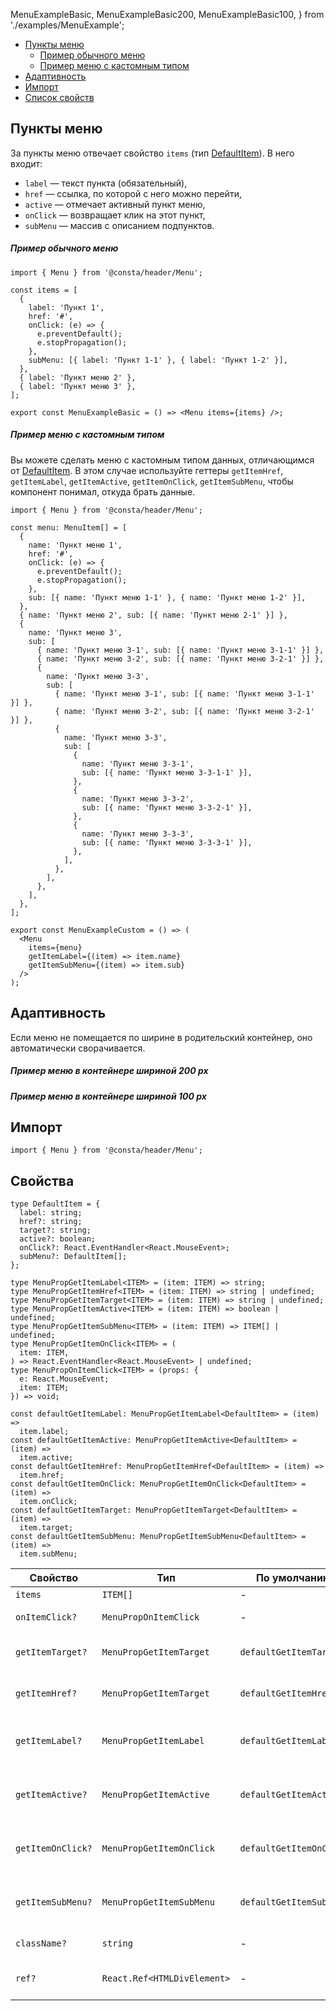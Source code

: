   MenuExampleBasic,
  MenuExampleBasic200,
  MenuExampleBasic100,
} from './examples/MenuExample';

<MdxMenu>

- [Пункты меню](#пункты-меню)
  - [Пример обычного меню](#пример-обычного-меню)
  - [Пример меню с кастомным типом](#пример-меню-с-кастомным-типом)
- [Адаптивность](#адаптивность)
- [Импорт](#импорт)
- [Список свойств](#свойства)

</MdxMenu>

## Пункты меню

За пункты меню отвечает свойство `items` (тип [DefaultItem](#свойства)). В него входит:

- `label` — текст пункта (обязательный),
- `href` — ссылка, по которой с него можно перейти,
- `active` — отмечает активный пункт меню,
- `onClick` — возвращает клик на этот пункт,
- `subMenu` — массив с описанием подпунктов.

##### Пример обычного меню

```tsx
import { Menu } from '@consta/header/Menu';

const items = [
  {
    label: 'Пункт 1',
    href: '#',
    onClick: (e) => {
      e.preventDefault();
      e.stopPropagation();
    },
    subMenu: [{ label: 'Пункт 1-1' }, { label: 'Пункт 1-2' }],
  },
  { label: 'Пункт меню 2' },
  { label: 'Пункт меню 3' },
];

export const MenuExampleBasic = () => <Menu items={items} />;
```

<MenuExampleBasic />

##### Пример меню с кастомным типом

Вы можете сделать меню с кастомным типом данных, отличающимся от [DefaultItem](#свойства).
В этом случае используйте геттеры
`getItemHref`, `getItemLabel`, `getItemActive`, `getItemOnClick`, `getItemSubMenu`,
чтобы компонент понимал, откуда брать данные.

```tsx
import { Menu } from '@consta/header/Menu';

const menu: MenuItem[] = [
  {
    name: 'Пункт меню 1',
    href: '#',
    onClick: (e) => {
      e.preventDefault();
      e.stopPropagation();
    },
    sub: [{ name: 'Пункт меню 1-1' }, { name: 'Пункт меню 1-2' }],
  },
  { name: 'Пункт меню 2', sub: [{ name: 'Пункт меню 2-1' }] },
  {
    name: 'Пункт меню 3',
    sub: [
      { name: 'Пункт меню 3-1', sub: [{ name: 'Пункт меню 3-1-1' }] },
      { name: 'Пункт меню 3-2', sub: [{ name: 'Пункт меню 3-2-1' }] },
      {
        name: 'Пункт меню 3-3',
        sub: [
          { name: 'Пункт меню 3-1', sub: [{ name: 'Пункт меню 3-1-1' }] },
          { name: 'Пункт меню 3-2', sub: [{ name: 'Пункт меню 3-2-1' }] },
          {
            name: 'Пункт меню 3-3',
            sub: [
              {
                name: 'Пункт меню 3-3-1',
                sub: [{ name: 'Пункт меню 3-3-1-1' }],
              },
              {
                name: 'Пункт меню 3-3-2',
                sub: [{ name: 'Пункт меню 3-3-2-1' }],
              },
              {
                name: 'Пункт меню 3-3-3',
                sub: [{ name: 'Пункт меню 3-3-3-1' }],
              },
            ],
          },
        ],
      },
    ],
  },
];

export const MenuExampleCustom = () => (
  <Menu
    items={menu}
    getItemLabel={(item) => item.name}
    getItemSubMenu={(item) => item.sub}
  />
);
```

<MenuExampleCustom />

## Адаптивность

Если меню не помещается по ширине в родительский контейнер, оно автоматически сворачивается.

##### Пример меню в контейнере шириной 200 px

<MenuExampleBasic200 />

##### Пример меню в контейнере шириной 100 px

<MenuExampleBasic100 />

## Импорт

```tsx
import { Menu } from '@consta/header/Menu';
```

## Свойства

```tsx
type DefaultItem = {
  label: string;
  href?: string;
  target?: string;
  active?: boolean;
  onClick?: React.EventHandler<React.MouseEvent>;
  subMenu?: DefaultItem[];
};

type MenuPropGetItemLabel<ITEM> = (item: ITEM) => string;
type MenuPropGetItemHref<ITEM> = (item: ITEM) => string | undefined;
type MenuPropGetItemTarget<ITEM> = (item: ITEM) => string | undefined;
type MenuPropGetItemActive<ITEM> = (item: ITEM) => boolean | undefined;
type MenuPropGetItemSubMenu<ITEM> = (item: ITEM) => ITEM[] | undefined;
type MenuPropGetItemOnClick<ITEM> = (
  item: ITEM,
) => React.EventHandler<React.MouseEvent> | undefined;
type MenuPropOnItemClick<ITEM> = (props: {
  e: React.MouseEvent;
  item: ITEM;
}) => void;

const defaultGetItemLabel: MenuPropGetItemLabel<DefaultItem> = (item) =>
  item.label;
const defaultGetItemActive: MenuPropGetItemActive<DefaultItem> = (item) =>
  item.active;
const defaultGetItemHref: MenuPropGetItemHref<DefaultItem> = (item) =>
  item.href;
const defaultGetItemOnClick: MenuPropGetItemOnClick<DefaultItem> = (item) =>
  item.onClick;
const defaultGetItemTarget: MenuPropGetItemTarget<DefaultItem> = (item) =>
  item.target;
const defaultGetItemSubMenu: MenuPropGetItemSubMenu<DefaultItem> = (item) =>
  item.subMenu;
```

| Свойство          | Тип                         | По умолчанию            | Описание                                       |
| ----------------- | --------------------------- | ----------------------- | ---------------------------------------------- |
| `items`           | `ITEM[]`                    | -                       | Элементы меню                                  |
| `onItemClick?`    | `MenuPropOnItemClick`       | -                       | Функция клика по элементу                      |
| `getItemTarget?`  | `MenuPropGetItemTarget`     | `defaultGetItemTarget`  | Функция для определения `target` элемента      |
| `getItemHref?`    | `MenuPropGetItemTarget`     | `defaultGetItemHref`    | Функция для определения `href` элемента        |
| `getItemLabel?`   | `MenuPropGetItemLabel`      | `defaultGetItemLabel`   | Функция для определения заголовка элемента     |
| `getItemActive?`  | `MenuPropGetItemActive`     | `defaultGetItemActive`  | Функция для определения активности элемента    |
| `getItemOnClick?` | `MenuPropGetItemOnClick`    | `defaultGetItemOnClick` | Функция для определения функции клика элемента |
| `getItemSubMenu?` | `MenuPropGetItemSubMenu`    | `defaultGetItemSubMenu` | Функция для определения подменю элемента       |
| `className?`      | `string`                    | -                       | Дополнительный CSS-класс                       |
| `ref?`            | `React.Ref<HTMLDivElement>` | -                       | Ссылка на корневой DOM-элемент                 |
